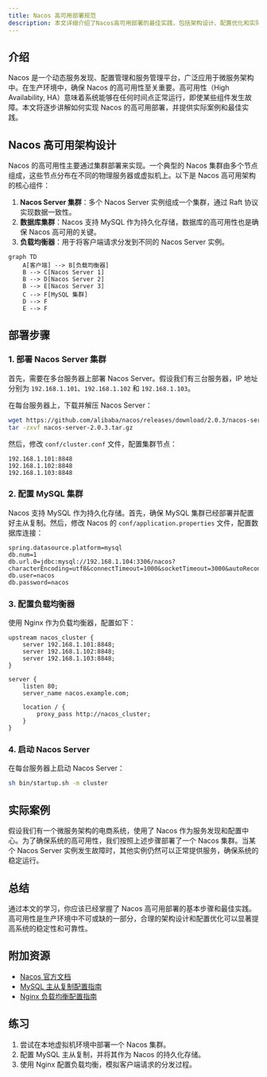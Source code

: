 ```yaml
---
title: Nacos 高可用部署规范
description: 本文详细介绍了Nacos高可用部署的最佳实践，包括架构设计、配置优化和实际案例，帮助初学者掌握Nacos的高可用部署方法。
---
```


## 介绍

Nacos 是一个动态服务发现、配置管理和服务管理平台，广泛应用于微服务架构中。在生产环境中，确保 Nacos 的高可用性至关重要。高可用性（High Availability, HA）意味着系统能够在任何时间点正常运行，即使某些组件发生故障。本文将逐步讲解如何实现 Nacos 的高可用部署，并提供实际案例和最佳实践。

## Nacos 高可用架构设计

Nacos 的高可用性主要通过集群部署来实现。一个典型的 Nacos 集群由多个节点组成，这些节点分布在不同的物理服务器或虚拟机上。以下是 Nacos 高可用架构的核心组件：

1. **Nacos Server 集群**：多个 Nacos Server 实例组成一个集群，通过 Raft 协议实现数据一致性。
2. **数据库集群**：Nacos 支持 MySQL 作为持久化存储，数据库的高可用性也是确保 Nacos 高可用的关键。
3. **负载均衡器**：用于将客户端请求分发到不同的 Nacos Server 实例。

```mermaid
graph TD
    A[客户端] --> B[负载均衡器]
    B --> C[Nacos Server 1]
    B --> D[Nacos Server 2]
    B --> E[Nacos Server 3]
    C --> F[MySQL 集群]
    D --> F
    E --> F
```

## 部署步骤

### 1. 部署 Nacos Server 集群

首先，需要在多台服务器上部署 Nacos Server。假设我们有三台服务器，IP 地址分别为 `192.168.1.101`、`192.168.1.102` 和 `192.168.1.103`。

在每台服务器上，下载并解压 Nacos Server：

```bash
wget https://github.com/alibaba/nacos/releases/download/2.0.3/nacos-server-2.0.3.tar.gz
tar -zxvf nacos-server-2.0.3.tar.gz
```

然后，修改 `conf/cluster.conf` 文件，配置集群节点：

```plaintext
192.168.1.101:8848
192.168.1.102:8848
192.168.1.103:8848
```

### 2. 配置 MySQL 集群

Nacos 支持 MySQL 作为持久化存储。首先，确保 MySQL 集群已经部署并配置好主从复制。然后，修改 Nacos 的 `conf/application.properties` 文件，配置数据库连接：

```properties
spring.datasource.platform=mysql
db.num=1
db.url.0=jdbc:mysql://192.168.1.104:3306/nacos?characterEncoding=utf8&connectTimeout=1000&socketTimeout=3000&autoReconnect=true
db.user=nacos
db.password=nacos
```

### 3. 配置负载均衡器

使用 Nginx 作为负载均衡器，配置如下：

```nginx
upstream nacos_cluster {
    server 192.168.1.101:8848;
    server 192.168.1.102:8848;
    server 192.168.1.103:8848;
}

server {
    listen 80;
    server_name nacos.example.com;

    location / {
        proxy_pass http://nacos_cluster;
    }
}
```

### 4. 启动 Nacos Server

在每台服务器上启动 Nacos Server：

```bash
sh bin/startup.sh -m cluster
```

## 实际案例

假设我们有一个微服务架构的电商系统，使用了 Nacos 作为服务发现和配置中心。为了确保系统的高可用性，我们按照上述步骤部署了一个 Nacos 集群。当某个 Nacos Server 实例发生故障时，其他实例仍然可以正常提供服务，确保系统的稳定运行。

## 总结

通过本文的学习，你应该已经掌握了 Nacos 高可用部署的基本步骤和最佳实践。高可用性是生产环境中不可或缺的一部分，合理的架构设计和配置优化可以显著提高系统的稳定性和可靠性。

## 附加资源

- [Nacos 官方文档](https://nacos.io/zh-cn/docs/what-is-nacos.html)
- [MySQL 主从复制配置指南](https://dev.mysql.com/doc/refman/8.0/en/replication.html)
- [Nginx 负载均衡配置指南](https://nginx.org/en/docs/http/load_balancing.html)

## 练习

1. 尝试在本地虚拟机环境中部署一个 Nacos 集群。
2. 配置 MySQL 主从复制，并将其作为 Nacos 的持久化存储。
3. 使用 Nginx 配置负载均衡，模拟客户端请求的分发过程。
